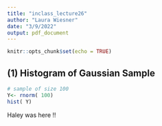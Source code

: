 ```yaml
---
title: "inclass_lecture26"
author: "Laura Wiesner"
date: "3/9/2022"
output: pdf_document
---
```


```r
knitr::opts_chunk$set(echo = TRUE)
```

## (1) Histogram of Gaussian Sample


```r
# sample of size 100
Y<- rnorm( 100)
hist( Y)
```

Haley was here !!
